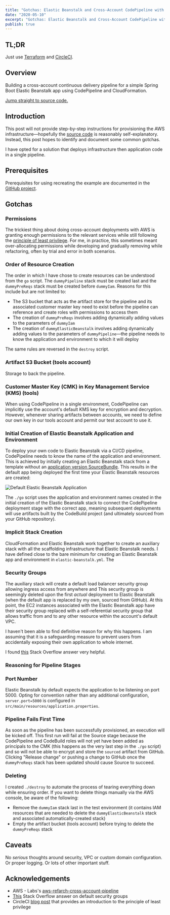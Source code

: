 ```yaml
---
title: "Gotchas: Elastic Beanstalk and Cross-Account CodePipeline with CloudFormation"
date: "2020-05-10"
excerpt: "Gotchas: Elastic Beanstalk and Cross-Account CodePipeline with CloudFormation"
publish: true
---
```


## TL;DR

Just use [Terraform](https://www.terraform.io) and [CircleCI](https://circleci.com).

## Overview

Building a cross-account continuous delivery pipeline for a simple Spring Boot Elastic Beanstalk app using CodePipeline
and CloudFormation.

[Jump straight to source code.](https://github.com/blairnangle/example-elastic-beanstalk-cross-account-codepipeline-cloudformation)

## Introduction

This post will not provide step-by-step instructions for provisioning the AWS infrastructure—hopefully the
[source code](https://github.com/blairnangle/example-elastic-beanstalk-cross-account-codepipeline-cloudformation) is reasonably self-explanatory. Instead, this post hopes to identify and document some common
gotchas.

I have opted for a solution that deploys infrastructure then application code in a single pipeline.

## Prerequisites

Prerequisites for using recreating the example are documented in the [GitHub project](https://github.com/blairnangle/example-elastic-beanstalk-cross-account-codepipeline-cloudformation).

## Gotchas

### Permissions

The trickiest thing about doing cross-account deployments with AWS is granting enough permissions to the relevant
services while still following the [principle of least privilege](https://circleci.com/blog/minimize-risk-using-the-principle-of-least-privilege-and-aws-iam-permissions/).
For me, in practice, this sometimes meant over-allocating permissions while developing and gradually removing while
refactoring, often by trial and error in both scenarios.

### Order of Resource Creation

The order in which I have chose to create resources can be understood from the `go` script. The `dummyPipeline` stack
must be created last and the `dummyPreReqs` stack must be created before `dummyIam`. Reasons for this include but are not
limited to:

* The S3 bucket that acts as the artifact store for the pipeline and its associated customer master key need to exist
before the pipeline can reference and create roles with permissions to access them
* The creation of `dummyPreReqs` involves adding dynamically adding values to the parameters of `dummyIam`
* The creation of `dummyElasticBeanstalk` involves adding dynamically adding values to the parameters of
`dummyPipeline`—the pipeline needs to know the application and environment to which it will deploy

The same rules are reversed in the `destroy` script.

### Artifact S3 Bucket (tools account)

Storage to back the pipeline.

### Customer Master Key (CMK) in Key Management Service (KMS) (tools)

When using CodePipeline in a single environment, CodePipeline can implicitly use the account's default KMS key for
encryption and decryption. However, whenever sharing artifacts between accounts, we need to define our own key in our
tools account and permit our test account to use it.

### Initial Creation of Elastic Beanstalk Application and Environment

To deploy your own code to Elastic Beanstalk via a CI/CD pipeline, CodePipeline needs to know the name of the
application and environment. This is achieved by initially creating an Elastic Beanstalk stack from a template
without an [application version SourceBundle](https://docs.aws.amazon.com/AWSCloudFormation/latest/UserGuide/aws-properties-beanstalk-sourcebundle.html).
This results in the default app being deployed the first time your Elastic Beanstalk resources are created:

![Default Elastic Beanstalk Application](elastic-beanstalk-default.png)

The `./go` script uses the application and environment names created in the initial creation of the Elastic Beanstalk
stack to connect the CodePipeline deployment stage with the correct app, meaning subsequent deployments will use
artifacts built by the CodeBuild project (and ultimately sourced from your GitHub repository).

### Implicit Stack Creation

CloudFormation and Elastic Beanstalk work together to create an auxiliary stack with all the scaffolding infrastructure
that Elastic Beanstalk needs. I have defined close to the bare minimum for creating an Elastic Beanstalk app and
environment in `elastic-beanstalk.yml`. The

### Security Groups

The auxiliary stack will create a default load balancer security group allowing ingress access from anywhere and  This
security group is seemingly deleted upon the first *actual* deployment to Elastic Beanstalk (when the default app is
replaced by my own, sourced from GitHub). At this point, the EC2 instances associated with the Elastic Beanstalk app
have their security group replaced with a self-referential security group that allows traffic from and to any other
resource within the account's default VPC.

I haven't been able to find definitive reason for why this happens. I am assuming that it is a safeguarding measure
to prevent users from accidentally exposing their own application to whole internet.

I found [this](https://stackoverflow.com/a/28384498/4304123) Stack Overflow answer very helpful.

### Reasoning for Pipeline Stages

### Port Number

Elastic Beanstalk by default expects the application to be listening on port 5000. Opting for convention rather
than any additional configuration, `server.port=5000` is configured in `src/main/resources/application.properties`.

### Pipeline Fails First Time

As soon as the pipeline has been successfully provisioned, an execution will be kicked off. This first run will fail at
the Source stage because the CodePipeline and CodeBuild roles will not yet have been added as principals to the CMK
(this happens as the very last step in the `./go` script) and so will not be able to encrypt and store the `sourced`
artifact from GitHub. Clicking "Release change" or pushing a change to GitHub once the `dummyPreReqs` stack has been
updated should cause Source to succeed.

### Deleting

I created `./destroy` to automate the process of tearing everything down while ensuring order. If you want to delete
things manually via the AWS console, be aware of the following:

* Remove the `dummyIam` stack last in the test environment (it contains IAM resources that are needed to delete the
`dummyElasticBeanstalk` stack and associated automatically-created stack)
* Empty the artifact bucket (tools account) before trying to delete the `dummyPreReqs` stack

## Caveats

No *serious* thoughts around security, VPC or custom domain configuration. Or proper logging. Or lots of other
important stuff.

## Acknowledgements

* AWS - Labs's [aws-refarch-cross-account-pipeline](https://github.com/awslabs/aws-refarch-cross-account-pipeline)
* [This](https://stackoverflow.com/a/28384498/4304123)
Stack Overflow answer on default security groups
* CircleCI [blog post](https://circleci.com/blog/minimize-risk-using-the-principle-of-least-privilege-and-aws-iam-permissions/)
that provides an introduction to the principle of least privilege
